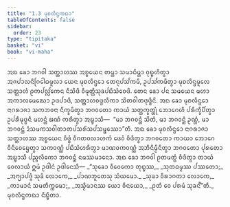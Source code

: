 ```yaml
---
title: "1.3 ᨾᩩᨧᩃᩥᨶ᩠ᨴᨠᨳᩣ"
tableOfContents: false
sidebar:
  order: 23
type: "tipitaka"
basket: "vi"
book: "vi-maha"
---
```



<DynamicBreadcrumb />

<Division number="5" book="vi-maha">

<Paragraph number="17" book="vi-maha">
ᩋᨳ ᨡᩮᩣ ᨽᨣᩅᩤ ᩈᨲ᩠ᨲᩣᩉᩔ ᩋᨧ᩠ᨧᨿᩮᨶ ᨲᨾ᩠ᩉᩣ ᩈᨾᩣᨵᩥᨾ᩠ᩉᩣ ᩅᩩᨭ᩠ᨮᩉᩥᨲ᩠ᩅᩣ ᩋᨩᨸᩣᩃᨶᩥᨣᩕᩮᩤᨵᨾᩪᩃᩣ ᨿᩮᨶ ᨾᩩᨧᩃᩥᨶ᩠ᨴᩮᩣ ᨲᩮᨶᩩᨸᩈᩘᨠᨾᩥ, ᩏᨸᩈᩘᨠᨾᩥᨲ᩠ᩅᩣ ᨾᩩᨧᩃᩥᨶ᩠ᨴᨾᩪᩃᩮ ᩈᨲ᩠ᨲᩣᩉᩴ ᩑᨠᨸᩃᩖᩘᨠᩮᨶ ᨶᩥᩈᩦᨴᩥ ᩅᩥᨾᩩᨲ᩠ᨲᩥᩈᩩᨡᨸᨭᩥᩈᩴᩅᩮᨴᩦ. ᨲᩮᨶ ᨡᩮᩣ ᨸᨶ ᩈᨾᨿᩮᨶ ᨾᩉᩣ ᩋᨠᩣᩃᨾᩮᨥᩮᩣ ᩏᨴᨸᩣᨴᩥ, ᩈᨲ᩠ᨲᩣᩉᩅᨴ᩠ᨴᩃᩥᨠᩣ ᩈᩦᨲᩅᩤᨲᨴᩩᨴ᩠ᨴᩥᨶᩦ. ᩋᨳ ᨡᩮᩣ ᨾᩩᨧᩃᩥᨶ᩠ᨴᩮᩣ ᨶᩣᨣᩁᩣᨩᩣ ᩈᨠᨽᩅᨶᩣ ᨶᩥᨠ᩠ᨡᨾᩥᨲ᩠ᩅᩣ ᨽᨣᩅᨲᩮᩣ ᨠᩣᨿᩴ ᩈᨲ᩠ᨲᨠ᩠ᨡᨲ᩠ᨲᩩᩴ ᨽᩮᩣᨣᩮᩉᩥ ᨸᩁᩥᨠ᩠ᨡᩥᨸᩥᨲ᩠ᩅᩣ ᩏᨸᩁᩥᨾᩩᨴ᩠ᨵᨶᩥ ᨾᩉᨶ᩠ᨲᩴ ᨹᨱᩴ ᨠᩁᩥᨲ᩠ᩅᩣ ᩋᨭ᩠ᨮᩣᩈᩥ—  “ᨾᩣ ᨽᨣᩅᨶ᩠ᨲᩴ ᩈᩦᨲᩴ, ᨾᩣ ᨽᨣᩅᨶ᩠ᨲᩴ ᩏᨱ᩠ᩉᩴ, ᨾᩣ ᨽᨣᩅᨶ᩠ᨲᩴ ᨯᩴᩈᨾᨠᩈᩅᩤᨲᩣᨲᨸᩈᩁᩦᩈᨸᩈᨾ᩠ᨹᩔᩮᩣ”ᨲᩥ. ᩋᨳ ᨡᩮᩣ ᨾᩩᨧᩃᩥᨶ᩠ᨴᩮᩣ ᨶᩣᨣᩁᩣᨩᩣ ᩈᨲ᩠ᨲᩣᩉᩔ ᩋᨧ᩠ᨧᨿᩮᨶ ᩅᩥᨴ᩠ᨵᩴ ᩅᩥᨣᨲᩅᩃᩣᩉᨠᩴ ᨴᩮᩅᩴ ᩅᩥᨴᩥᨲ᩠ᩅᩣ ᨽᨣᩅᨲᩮᩣ ᨠᩣᨿᩣ ᨽᩮᩣᨣᩮ ᩅᩥᨶᩥᩅᩮᨮᩮᨲ᩠ᩅᩣ ᩈᨠᩅᨱ᩠ᨱᩴ ᨸᨭᩥᩈᩴᩉᩁᩥᨲ᩠ᩅᩣ ᨾᩣᨱᩅᨠᩅᨱ᩠ᨱᩴ ᩋᨽᩥᨶᩥᨾ᩠ᨾᩥᨶᩥᨲ᩠ᩅᩣ ᨽᨣᩅᨲᩮᩣ ᨸᩩᩁᨲᩮᩣ ᩋᨭ᩠ᨮᩣᩈᩥ ᨸᨬ᩠ᨩᩃᩥᨠᩮᩣ ᨽᨣᩅᨶ᩠ᨲᩴ ᨶᨾᩔᨾᩣᨶᩮᩣ. ᩋᨳ ᨡᩮᩣ ᨽᨣᩅᩤ ᩑᨲᨾᨲ᩠ᨳᩴ ᩅᩥᨴᩥᨲ᩠ᩅᩣ ᨲᩣᨿᩴ ᩅᩮᩃᩣᨿᩴ ᩍᨾᩴ ᩏᨴᩤᨶᩴ ᩏᨴᩤᨶᩮᩈᩥ—
</Paragraph>

<Paragraph number="18" type="verses" book="vi-maha">
_“ᩈᩩᨡᩮᩣ ᩅᩥᩅᩮᨠᩮᩣ ᨲᩩᨭ᩠ᨮᩔ,_  
_ᩈᩩᨲᨵᨾ᩠ᨾᩔ ᨸᩔᨲᩮᩣ;_  
_ᩋᨻ᩠ᨿᩣᨸᨩ᩠ᨩᩴ ᩈᩩᨡᩴ ᩃᩮᩣᨠᩮ,_  
_ᨸᩣᨱᨽᩪᨲᩮᩈᩩ ᩈᩴᨿᨾᩮᩣ._  

</Paragraph>

<Paragraph number="19" type="verses" book="vi-maha">
_ᩈᩩᨡᩣ ᩅᩥᩁᩣᨣᨲᩣ ᩃᩮᩣᨠᩮ,_  
_ᨠᩣᨾᩣᨶᩴ ᩈᨾᨲᩥᨠ᩠ᨠᨾᩮᩣ;_  
_ᩋᩈ᩠ᨾᩥᨾᩣᨶᩔ ᨿᩮᩣ ᩅᩥᨶᨿᩮᩣ,_  
_ᩑᨲᩴ ᩅᩮ ᨸᩁᨾᩴ ᩈᩩᨡᨶ᩺”ᨲᩥ._  


</Paragraph>
</Division>

<Paragraph number="20" type="center" book="vi-maha">
ᨾᩩᨧᩃᩥᨶ᩠ᨴᨠᨳᩣ ᨶᩥᨭ᩠ᨮᩥᨲᩣ.
</Paragraph>